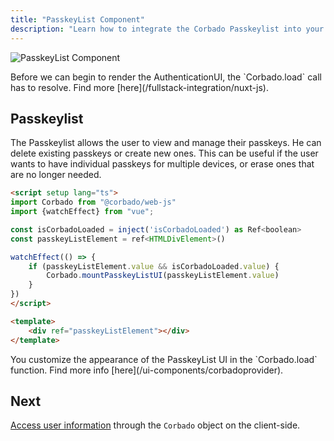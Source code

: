 ```yaml
---
title: "PasskeyList Component"
description: "Learn how to integrate the Corbado Passkeylist into your Nuxt.js application."
---
```



![PasskeyList Component](/images/frontend-integration/ui-components/passkeylist/passkeylist.webp)

<Warning>
    Before we can begin to render the AuthenticationUI, the `Corbado.load` call has to resolve.
    Find more [here](/fullstack-integration/nuxt-js).
</Warning>

## Passkeylist

The Passkeylist allows the user to view and manage their passkeys.
He can delete existing passkeys or create new ones.
This can be useful if the user wants to have individual passkeys for multiple devices, or erase ones
that are no longer needed.

```html pages/profile.vue
<script setup lang="ts">
import Corbado from "@corbado/web-js"
import {watchEffect} from "vue";

const isCorbadoLoaded = inject('isCorbadoLoaded') as Ref<boolean>
const passkeyListElement = ref<HTMLDivElement>()

watchEffect(() => {
    if (passkeyListElement.value && isCorbadoLoaded.value) {
        Corbado.mountPasskeyListUI(passkeyListElement.value)
    }
})
</script>

<template>
    <div ref="passkeyListElement"></div>
</template>
```

<Note>
    You customize the appearance of the PasskeyList UI in the `Corbado.load` function.
    Find more info [here](/ui-components/corbadoprovider).
</Note>

<StylingTranslationCards />

## Next

[Access user information](/fullstack-integration/nuxt-js/authentication-state-client) through the `Corbado` object on the client-side.